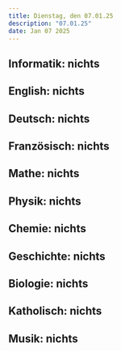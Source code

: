 ```yaml
---
title: Dienstag, den 07.01.25
description: "07.01.25"
date: Jan 07 2025
---
```


## Informatik: nichts
## English: nichts
## Deutsch: nichts
## Französisch: nichts
## Mathe: nichts
## Physik: nichts
## Chemie: nichts
## Geschichte: nichts
## Biologie: nichts
## Katholisch: nichts
## Musik: nichts